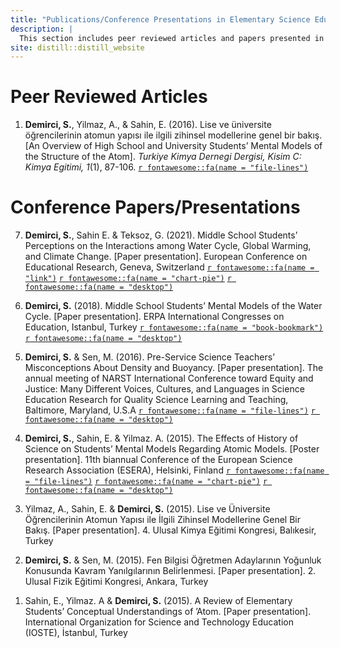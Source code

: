 ```yaml
---
title: "Publications/Conference Presentations in Elementary Science Education"
description: |
  This section includes peer reviewed articles and papers presented in conferences.
site: distill::distill_website
---
```


# Peer Reviewed Articles

<p>
1. **Demirci, S.**, Yilmaz, A., & Sahin, E. (2016). Lise ve üniversite öğrencilerinin atomun yapısı ile ilgili zihinsel modellerine genel bir bakış. [An Overview of High School and University Students' Mental Models of the Structure of the Atom]. *Turkiye Kimya Dernegi Dergisi, Kisim C: Kimya Egitimi, 1*(1), 87-106. <a href = "https://dergipark.org.tr/en/pub/jotcsc/issue/30533/330312" target="_blank"> `r fontawesome::fa(name = "file-lines")`</a>
</p>



# Conference Papers/Presentations


<p>
7. **Demirci, S.**, Sahin E. & Teksoz, G. (2021). Middle School Students’ Perceptions on the Interactions among Water Cycle, Global Warming, and Climate Change. [Paper presentation]. European Conference on Educational Research, Geneva, Switzerland 
<a href = "https://eera-ecer.de/ecer-programmes/conference/26/contribution/50838/" target="_blank">`r fontawesome::fa(name = "link")`</a>
<a href= "https://drive.google.com/file/d/1B6fxqdtqb9nmFwyQRCInvKh_NdnTWS99/view?usp=share_link" target="_blank">`r fontawesome::fa(name = "chart-pie")`</a>
  <a href="https://drive.google.com/file/d/1EbV9umjzHm93g8318c3LUbvhkfNGalBY/view?usp=share_link" target="_blank"> `r fontawesome::fa(name = "desktop")`</a>
</p>

<p>
6. **Demirci, S.** (2018). Middle School Students’ Mental Models of the Water Cycle. [Paper presentation]. ERPA International Congresses on Education, Istanbul, Turkey
<a href = "https://www.erpacongress.com/upload/dosya/erpa-2018-e-book-of-proceedings-2018_with-isbn_15bc882e42ce0a.pdf" target="_blank">`r fontawesome::fa(name = "book-bookmark")`</a>
 <a href="https://drive.google.com/file/d/1HnQ_Z6KgBFMZfK-J5KF4jW5MQ_dPNAz6/view?usp=share_link" target="_blank"> `r fontawesome::fa(name = "desktop")`</a>
</p>

<p>
5. **Demirci, S.** & Sen, M. (2016). Pre-Service Science Teachers' Misconceptions About Density and Buoyancy. [Paper presentation]. The annual meeting of NARST International Conference toward Equity and Justice: Many Different Voices, Cultures, and Languages in Science Education Research for Quality Science Learning and Teaching, Baltimore, Maryland, U.S.A 
<a href="https://narst.org/sites/default/files/2019-07/2016_Abstracts.pdf" target="_blank">`r fontawesome::fa(name = "file-lines")`</a>
<a href="https://drive.google.com/file/d/1eqpFAIyUVf3nw6IXehpa-4oae0BigijZ/view?usp=share_link" target="_blank"> `r fontawesome::fa(name = "desktop")`</a>
</p>

<p>
4. **Demirci, S.**, Sahin, E. & Yilmaz. A. (2015). The Effects of History of Science on Students’ Mental Models Regarding Atomic Models. [Poster presentation]. 11th biannual Conference of the European Science Research Association (ESERA), Helsinki, Finland
<a href = "https://drive.google.com/file/d/1iE2yzRkhWDqfkFn6ISPVLRPYBsKJo-hO/view?usp=share_link" target="_blank"> `r fontawesome::fa(name = "file-lines")`</a>
<a href= "https://drive.google.com/file/d/1urvfk39iiJkTz_2dV2l5iFcpK5Q1-fM9/view?usp=share_link" target="_blank">`r fontawesome::fa(name = "chart-pie")`</a>
<a href="https://drive.google.com/file/d/1yBWkmymJQH6i6DaBRzoK2iQS02B7OO5K/view?usp=share_link" target="_blank"> `r fontawesome::fa(name = "desktop")`</a>
</p>

<p>
3. Yilmaz, A., Sahin, E. & **Demirci, S.** (2015). Lise ve Üniversite Öğrencilerinin Atomun Yapısı ile İlgili Zihinsel Modellerine Genel Bir Bakış. [Paper presentation]. 4. Ulusal Kimya Eğitimi Kongresi, Balıkesir, Turkey 
</p>

<p>
2. **Demirci, S.** & Sen, M. (2015). Fen Bilgisi Öğretmen Adaylarının Yoğunluk Konusunda Kavram Yanılgılarının Belirlenmesi. [Paper presentation]. 2. Ulusal Fizik Eğitimi Kongresi, Ankara, Turkey 
</p>

<p>
1. Sahin, E., Yilmaz. A & **Demirci, S.** (2015). A Review of Elementary Students’ Conceptual Understandings of ‘Atom. [Paper presentation]. International Organization for Science and Technology Education (IOSTE), İstanbul, Turkey
</p>